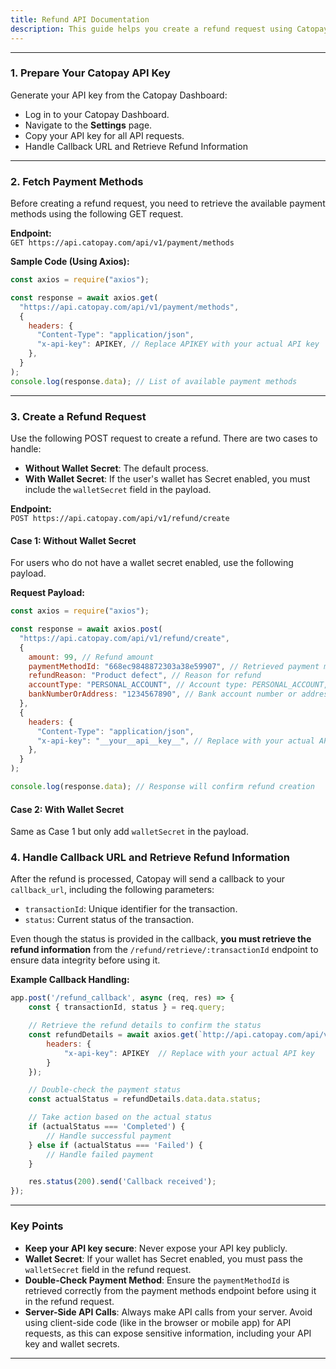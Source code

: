 ```yaml
---
title: Refund API Documentation
description: This guide helps you create a refund request using Catopay's refund API. Follow these steps to fetch payment methods and initiate a refund, including cases where the wallet requires additional security.
---
```


---

### 1. Prepare Your Catopay API Key

Generate your API key from the Catopay Dashboard:

- Log in to your Catopay Dashboard.
- Navigate to the **Settings** page.
- Copy your API key for all API requests.
- Handle Callback URL and Retrieve Refund Information
---

### 2. Fetch Payment Methods

Before creating a refund request, you need to retrieve the available payment methods using the following GET request.

**Endpoint:**  
`GET https://api.catopay.com/api/v1/payment/methods`

**Sample Code (Using Axios):**

```javascript
const axios = require("axios");

const response = await axios.get(
  "https://api.catopay.com/api/v1/payment/methods",
  {
    headers: {
      "Content-Type": "application/json",
      "x-api-key": APIKEY, // Replace APIKEY with your actual API key
    },
  }
);
console.log(response.data); // List of available payment methods
```

---

### 3. Create a Refund Request

Use the following POST request to create a refund. There are two cases to handle:

- **Without Wallet Secret**: The default process.
- **With Wallet Secret**: If the user's wallet has Secret enabled, you must include the `walletSecret` field in the payload.

**Endpoint:**  
`POST https://api.catopay.com/api/v1/refund/create`

#### Case 1: Without Wallet Secret

For users who do not have a wallet secret enabled, use the following payload.

**Request Payload:**

```javascript
const axios = require("axios");

const response = await axios.post(
  "https://api.catopay.com/api/v1/refund/create",
  {
    amount: 99, // Refund amount
    paymentMethodId: "668ec9848872303a38e59907", // Retrieved payment method ID
    refundReason: "Product defect", // Reason for refund
    accountType: "PERSONAL_ACCOUNT", // Account type: PERSONAL_ACCOUNT, BUSINESS_ACCOUNT, etc.
    bankNumberOrAddress: "1234567890", // Bank account number or address
  },
  {
    headers: {
      "Content-Type": "application/json",
      "x-api-key": "__your__api__key__", // Replace with your actual API key
    },
  }
);

console.log(response.data); // Response will confirm refund creation
```

#### Case 2: With Wallet Secret
Same as Case 1 but only add `walletSecret` in the payload.

### 4. Handle Callback URL and Retrieve Refund Information

After the refund is processed, Catopay will send a callback to your `callback_url`, including the following parameters:

- `transactionId`: Unique identifier for the transaction.
- `status`: Current status of the transaction.

Even though the status is provided in the callback, **you must retrieve the refund information** from the `/refund/retrieve/:transactionId` endpoint to ensure data integrity before using it.

**Example Callback Handling:**
```javascript
app.post('/refund_callback', async (req, res) => {
    const { transactionId, status } = req.query;

    // Retrieve the refund details to confirm the status
    const refundDetails = await axios.get(`http://api.catopay.com/api/v1/refund/retrieve/${transactionId}`, {
        headers: {
            "x-api-key": APIKEY  // Replace with your actual API key
        }
    });

    // Double-check the payment status
    const actualStatus = refundDetails.data.data.status;

    // Take action based on the actual status
    if (actualStatus === 'Completed') {
        // Handle successful payment
    } else if (actualStatus === 'Failed') {
        // Handle failed payment
    }

    res.status(200).send('Callback received');
});
```

---

### Key Points

- **Keep your API key secure**: Never expose your API key publicly.
- **Wallet Secret**: If your wallet has Secret enabled, you must pass the `walletSecret` field in the refund request.
- **Double-Check Payment Method**: Ensure the `paymentMethodId` is retrieved correctly from the payment methods endpoint before using it in the refund request.
- **Server-Side API Calls**: Always make API calls from your server. Avoid using client-side code (like in the browser or mobile app) for API requests, as this can expose sensitive information, including your API key and wallet secrets.

---
